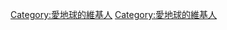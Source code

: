 {{Userbox
  |id=[[File:The Earth seen from Apollo 17.jpg|50px|]]
  |id-c=white
  |info=這個用户喜歡[[地球]]
  |info-c=red
  |info-s=9
  |border-c=green
}}<includeonly>[[Category:愛地球的維基人]]</includeonly><noinclude>
[[Category:愛地球的維基人]]
</noinclude>
